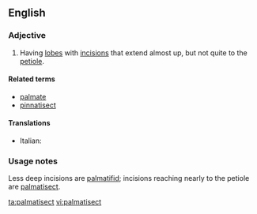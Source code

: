 ==English==
===Adjective===
{{en-adj}}
# {{botany|of leaves}} Having [[lobe]]s with [[incision]]s that extend almost up, but not quite to the [[petiole]].

====Related terms====
*[[palmate]]
*[[pinnatisect]]

====Translations====
{{top}}
*Italian: {{t-|it|palmatosetto}}
{{mid}}

{{bottom}}

===Usage notes===
Less deep incisions are [[palmatifid]]; incisions reaching nearly to the petiole are [[palmatisect]].

[[ta:palmatisect]]
[[vi:palmatisect]]